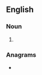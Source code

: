 ==English==

===Noun===
{{head|en|noun form}}

# {{plural of|biped|lang=en}}

===Anagrams===
* {{anagrams|en|a=bdeips|bedips}}